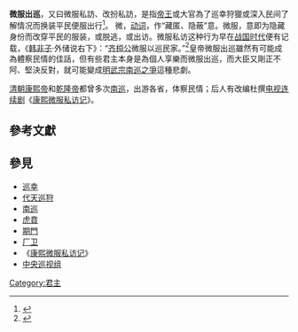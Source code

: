 {{命名}}
'''微服出巡'''，又曰微服私訪、改扮私訪，是指[[帝王|帝王]]或大官為了巡幸狩獵或深入民间了解情况而换装平民便服出行<ref>{{Cite web |url=http://cy.kdd.cc/L/33/ |title=快典網-微服出巡 |access-date=2013-02-08 |archive-date=2018-09-29 |archive-url=https://web.archive.org/web/20180929091059/http://cy.kdd.cc/L/33/ }}</ref>。 微，[[动词|动词]]，作“藏匿、隐蔽”意。微服，意即为隐藏身份而改穿平民的服装，或脱逃，或出访。微服私访这种行为早在[[战国时代|战国时代]]便有记载，《[[韩非子|韩非子]]·外储说右下》：“[[齐桓公|齐桓公]]微服以巡民家。”<ref>{{Cite web |url=http://ctext.org/hanfeizi/wai-chu-shuo-you-xia/zh |title=中國哲學書電子化計劃-韓非子-外儲說右下 |access-date=2013-02-08 |archive-date=2022-04-19 |archive-url=https://web.archive.org/web/20220419135006/https://ctext.org/hanfeizi/wai-chu-shuo-you-xia/zh }}</ref>皇帝微服出巡雖然有可能成為體察民情的佳話，但有些君主本身是為個人享樂而微服出巡，而大臣又剛正不阿、堅決反對，就可能變成[[明武宗南巡之爭|明武宗南巡之爭]]這種悲劇。

[[清朝|清朝]][[康熙帝|康熙帝]]和[[乾隆帝|乾隆帝]]都曾多次[[南巡|南巡]]，出游各省，体察民情；后人有改编杜撰[[电视连续剧|电视连续剧]]《[[康熙微服私访记|康熙微服私访记]]》。

==參考文獻==
{{reflist}}

== 參見 ==
* [[巡幸|巡幸]]
* [[代天巡狩|代天巡狩]]
* [[南巡|南巡]]
* [[虎賁|虎賁]]
* [[期門|期門]]
* [[厂卫|厂卫]]
* 《[[康熙微服私访记|康熙微服私访记]]》
* [[中央巡视组|中央巡视组]]

[[Category:君主|Category:君主]]

{{小作品}}